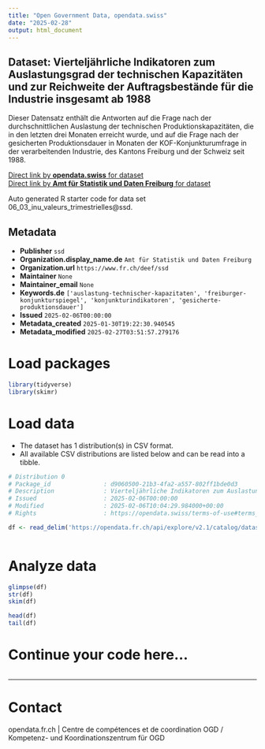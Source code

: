 ```yaml
---
title: "Open Government Data, opendata.swiss"
date: "2025-02-28"
output: html_document
---
```


## Dataset: Vierteljährliche Indikatoren zum Auslastungsgrad der technischen Kapazitäten und zur Reichweite der Auftragsbestände für die Industrie insgesamt ab 1988

Dieser Datensatz enthält die Antworten auf die Frage nach der durchschnittlichen Auslastung der technischen Produktionskapazitäten, die in den letzten drei Monaten erreicht wurde, und auf die Frage nach der gesicherten Produktionsdauer in Monaten der KOF-Konjunkturumfrage in der verarbeitenden Industrie, des Kantons Freiburg und der Schweiz seit 1988. 

[Direct link by **opendata.swiss** for dataset](https://opendata.swiss/de/dataset/vierteljahrliche-indikatoren-zum-auslastungsgrad-der-technischen-kapazitaten-und-zur-reich-1988)<br>
[Direct link by **Amt für Statistik und Daten Freiburg** for dataset](https://opendata.fr.ch/explore/dataset/06_03_inu_valeurs_trimestrielles/)

Auto generated R starter code for data set 06_03_inu_valeurs_trimestrielles@ssd.

## Metadata

- **Publisher** `ssd`
- **Organization.display_name.de** `Amt für Statistik und Daten Freiburg`
- **Organization.url** `https://www.fr.ch/deef/ssd`
- **Maintainer** `None`
- **Maintainer_email** `None`
- **Keywords.de** `['auslastung-technischer-kapazitaten', 'freiburger-konjunkturspiegel', 'konjunkturindikatoren', 'gesicherte-produktionsdauer']`
- **Issued** `2025-02-06T00:00:00`
- **Metadata_created** `2025-01-30T19:22:30.940545`
- **Metadata_modified** `2025-02-27T03:51:57.279176`


# Load packages

```r

library(tidyverse)
library(skimr)

```

# Load data

-   The dataset has 1 distribution(s) in CSV format.
-   All available CSV distributions are listed below and can be read into a tibble.

```r

# Distribution 0
# Package_id               : d9060500-21b3-4fa2-a557-802ff1bde0d3
# Description              : Vierteljährliche Indikatoren zum Auslastungsgrad der technischen Kapazitäten und zur Reichweite der Auftragsbestände für die Industrie insgesamt ab 1988 (csv)
# Issued                   : 2025-02-06T00:00:00
# Modified                 : 2025-02-06T10:04:29.984000+00:00
# Rights                   : https://opendata.swiss/terms-of-use#terms_by

df <- read_delim('https://opendata.fr.ch/api/explore/v2.1/catalog/datasets/06_03_inu_valeurs_trimestrielles/exports/csv?use_labels=true')



```

# Analyze data

```r

glimpse(df)
str(df)
skim(df)

head(df)
tail(df)

```

# Continue your code here...

```r

```

------------------------------------------------------------------------

# Contact

opendata.fr.ch | Centre de compétences et de coordination OGD / Kompetenz- und Koordinationszentrum für OGD
